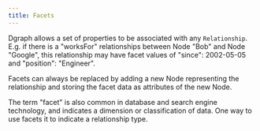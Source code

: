 ```yaml
---
title: Facets
---
```



<DgraphWIP />

Dgraph allows a set of properties to be associated with any `Relationship`. E.g.
if there is a "worksFor" relationships between Node "Bob" and Node "Google",
this relationship may have facet values of "since": 2002-05-05 and "position":
"Engineer".

Facets can always be replaced by adding a new Node representing the relationship
and storing the facet data as attributes of the new Node.

The term "facet" is also common in database and search engine technology, and
indicates a dimension or classification of data. One way to use facets it to
indicate a relationship type.
